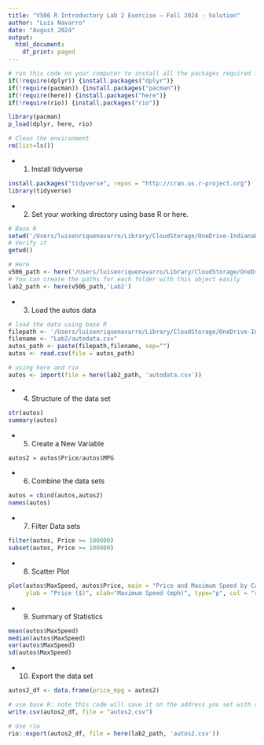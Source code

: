 ```yaml
---
title: "V506 R Introductory Lab 2 Exercise – Fall 2024 - Solution"
author: "Luis Navarro"
date: "August 2024"
output:
  html_document:
    df_print: paged
---
```


```r
# run this code on your computer to install all the packages required for the code below 
if(!require(dplyr)) {install.packages("dplyr")}
if(!require(pacman)) {install.packages("pacman")}
if(!require(here)) {install.packages("here")}
if(!require(rio)) {install.packages("rio")}

library(pacman)
p_load(dplyr, here, rio)

# Clean the environment 
rm(list=ls())
```


- 1. Install tidyverse

```r
install.packages("tidyverse", repos = "http://cran.us.r-project.org")
library(tidyverse)
```

- 2. Set your working directory using base R or here. 

```r
# Base R 
setwd('/Users/luisenriquenavarro/Library/CloudStorage/OneDrive-IndianaUniversity/V506/Fall24')
# Verify it 
getwd()
```

```r
# Here 
v506_path <- here('/Users/luisenriquenavarro/Library/CloudStorage/OneDrive-IndianaUniversity/V506/Fall24')
# You can create the paths for each folder with this object easily
lab2_path <- here(v506_path,'Lab2')
```


- 3. Load the autos data 

```r
# load the data using base R 
filepath <- '/Users/luisenriquenavarro/Library/CloudStorage/OneDrive-IndianaUniversity/V506/Fall24/'
filename <- "Lab2/autodata.csv"
autos_path <- paste(filepath,filename, sep="")
autos <- read.csv(file = autos_path)
```

```r
# using here and rio 
autos <- import(file = here(lab2_path, 'autodata.csv'))
```


- 4. Structure of the data set 

```r
str(autos)
summary(autos)
```

- 5. Create a New Variable 

```r
autos2 = autos$Price/autos$MPG
```

- 6. Combine the data sets 

```r
autos = cbind(autos,autos2)
names(autos)
```

- 7. Filter Data sets 

```r
filter(autos, Price >= 100000)
subset(autos, Price >= 100000)
```


- 8. Scatter Plot 

```r
plot(autos$MaxSpeed, autos$Price, main = "Price and Maximum Speed by Car Model", 
     ylab = "Price ($)", xlab="Maximum Speed (mph)", type="p", col = "red")
```

- 9. Summary of Statistics 

```r
mean(autos$MaxSpeed)
median(autos$MaxSpeed)
var(autos$MaxSpeed)
sd(autos$MaxSpeed)
```

- 10. Export the data set 

```r
autos2_df <- data.frame(price_mpg = autos2)

# use base R: note this code will save it on the address you set with setwd()
write.csv(autos2_df, file = "autos2.csv")

# Use rio 
rio::export(autos2_df, file = here(lab2_path, 'autos2.csv'))
```

